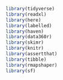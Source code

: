 ```r
library(tidyverse)
library(readxl)
library(here)
library(labelled)
library(haven)
library(data360r)
library(skimr)
library(knitr)
library(assertthat)
library(tibble)
library(rmapshaper)
library(sf)

```
